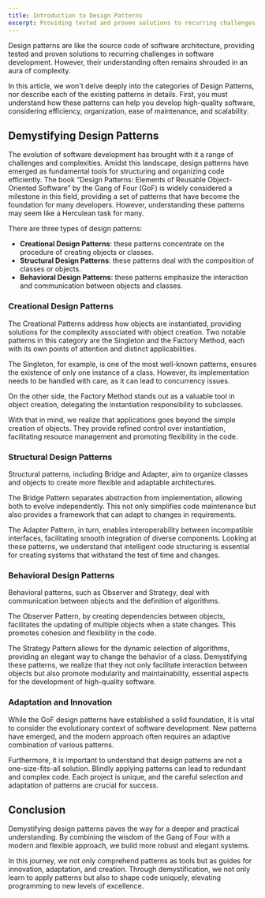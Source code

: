 ```yaml
---
title: Introduction to Design Patterns
excerpt: Providing tested and proven solutions to recurring challenges in software development.
---
```


Design patterns are like the source code of software architecture, providing tested and proven solutions to recurring challenges in software development. However, their understanding often remains shrouded in an aura of complexity.

In this article, we won't delve deeply into the categories of Design Patterns, nor describe each of the existing patterns in details. First, you must understand how these patterns can help you develop high-quality software, considering efficiency, organization, ease of maintenance, and scalability.

## Demystifying Design Patterns

The evolution of software development has brought with it a range of challenges and complexities. Amidst this landscape, design patterns have emerged as fundamental tools for structuring and organizing code efficiently. The book “Design Patterns: Elements of Reusable Object-Oriented Software” by the Gang of Four (GoF) is widely considered a milestone in this field, providing a set of patterns that have become the foundation for many developers. However, understanding these patterns may seem like a Herculean task for many.

There are three types of design patterns:

- **Creational Design Patterns**: these patterns concentrate on the procedure of creating objects or classes.
- **Structural Design Patterns**: these patterns deal with the composition of classes or objects.
- **Behavioral Design Patterns**: these patterns emphasize the interaction and communication between objects and classes.

### Creational Design Patterns

The Creational Patterns address how objects are instantiated, providing solutions for the complexity associated with object creation. Two notable patterns in this category are the Singleton and the Factory Method, each with its own points of attention and distinct applicabilities.

The Singleton, for example, is one of the most well-known patterns, ensures the existence of only one instance of a class. However, its implementation needs to be handled with care, as it can lead to concurrency issues.

On the other side, the Factory Method stands out as a valuable tool in object creation, delegating the instantiation responsibility to subclasses.

With that in mind, we realize that applications goes beyond the simple creation of objects. They provide refined control over instantiation, facilitating resource management and promoting flexibility in the code.

### Structural Design Patterns

Structural patterns, including Bridge and Adapter, aim to organize classes and objects to create more flexible and adaptable architectures.

The Bridge Pattern separates abstraction from implementation, allowing both to evolve independently. This not only simplifies code maintenance but also provides a framework that can adapt to changes in requirements.

The Adapter Pattern, in turn, enables interoperability between incompatible interfaces, facilitating smooth integration of diverse components. Looking at these patterns, we understand that intelligent code structuring is essential for creating systems that withstand the test of time and changes.

### Behavioral Design Patterns

Behavioral patterns, such as Observer and Strategy, deal with communication between objects and the definition of algorithms.

The Observer Pattern, by creating dependencies between objects, facilitates the updating of multiple objects when a state changes. This promotes cohesion and flexibility in the code.

The Strategy Pattern allows for the dynamic selection of algorithms, providing an elegant way to change the behavior of a class. Demystifying these patterns, we realize that they not only facilitate interaction between objects but also promote modularity and maintainability, essential aspects for the development of high-quality software.

### Adaptation and Innovation

While the GoF design patterns have established a solid foundation, it is vital to consider the evolutionary context of software development. New patterns have emerged, and the modern approach often requires an adaptive combination of various patterns.

Furthermore, it is important to understand that design patterns are not a one-size-fits-all solution. Blindly applying patterns can lead to redundant and complex code. Each project is unique, and the careful selection and adaptation of patterns are crucial for success.

## Conclusion

Demystifying design patterns paves the way for a deeper and practical understanding. By combining the wisdom of the Gang of Four with a modern and flexible approach, we build more robust and elegant systems.

In this journey, we not only comprehend patterns as tools but as guides for innovation, adaptation, and creation. Through demystification, we not only learn to apply patterns but also to shape code uniquely, elevating programming to new levels of excellence.
